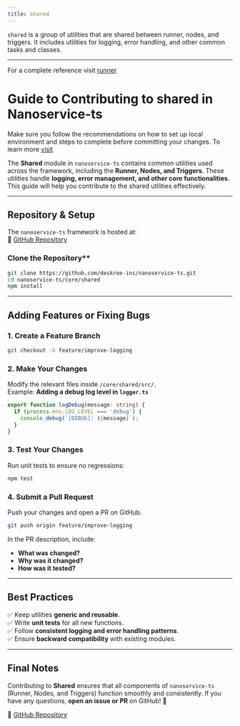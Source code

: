 ```yaml
---
title: shared
---
```


`shared` is a group of utilities that are shared between runner, nodes, and triggers. It includes utilities for logging, error handling, and other common tasks and classes.

---

<Tip> For a complete reference visit [runner](/docs/ref/shared/src/README)</Tip>

# **Guide to Contributing to shared in Nanoservice-ts**

<Tip> Make sure you follow the recommendations on how to set up local environment and steps to complete before committing your changes. To learn more [visit](/docs/c/overview/how-to-contribute)</Tip>

The **Shared** module in `nanoservice-ts` contains common utilities used across the framework, including the **Runner, Nodes, and Triggers**. These utilities handle **logging, error management, and other core functionalities**. This guide will help you contribute to the shared utilities effectively.

---

## **Repository & Setup**  
The `nanoservice-ts` framework is hosted at:  
🔗 [GitHub Repository](https://github.com/deskree-inc/nanoservice-ts.git)  

### Clone the Repository**  
```bash
git clone https://github.com/deskree-inc/nanoservice-ts.git
cd nanoservice-ts/core/shared
npm install
```

---

## **Adding Features or Fixing Bugs**
### **1. Create a Feature Branch**  
```bash
git checkout -b feature/improve-logging
```

### **2. Make Your Changes**
Modify the relevant files inside `/core/shared/src/`.  
Example: **Adding a debug log level in `logger.ts`**  
```typescript
export function logDebug(message: string) {
  if (process.env.LOG_LEVEL === 'debug') {
    console.debug(`[DEBUG]: ${message}`);
  }
}
```

### **3. Test Your Changes**  
Run unit tests to ensure no regressions:  
```bash
npm test
```

### **4. Submit a Pull Request**  
Push your changes and open a PR on GitHub.  
```bash
git push origin feature/improve-logging
```
In the PR description, include:  
- **What was changed?**  
- **Why was it changed?**  
- **How was it tested?**  

---

## **Best Practices**
✅ Keep utilities **generic and reusable**.  
✅ Write **unit tests** for all new functions.  
✅ Follow **consistent logging and error handling patterns**.  
✅ Ensure **backward compatibility** with existing modules.  

---

## **Final Notes**
Contributing to **Shared** ensures that all components of `nanoservice-ts` (Runner, Nodes, and Triggers) function smoothly and consistently. If you have any questions, **open an issue or PR** on GitHub! 🚀  

🔗 [GitHub Repository](https://github.com/deskree-inc/nanoservice-ts.git)  
```